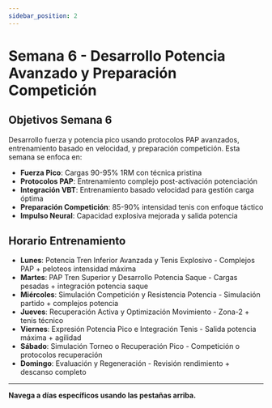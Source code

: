 ```yaml
---
sidebar_position: 2
---
```



<WorkoutNav weekNumber={6} />

# Semana 6 - Desarrollo Potencia Avanzado y Preparación Competición

## Objetivos Semana 6

Desarrollo fuerza y potencia pico usando protocolos PAP avanzados, entrenamiento basado en velocidad, y preparación competición. Esta semana se enfoca en:

- **Fuerza Pico**: Cargas 90-95% 1RM con técnica pristina
- **Protocolos PAP**: Entrenamiento complejo post-activación potenciación
- **Integración VBT**: Entrenamiento basado velocidad para gestión carga óptima
- **Preparación Competición**: 85-90% intensidad tenis con enfoque táctico
- **Impulso Neural**: Capacidad explosiva mejorada y salida potencia

## Horario Entrenamiento

- **Lunes**: Potencia Tren Inferior Avanzada y Tenis Explosivo - Complejos PAP + peloteos intensidad máxima
- **Martes**: PAP Tren Superior y Desarrollo Potencia Saque - Cargas pesadas + integración potencia saque
- **Miércoles**: Simulación Competición y Resistencia Potencia - Simulación partido + complejos potencia
- **Jueves**: Recuperación Activa y Optimización Movimiento - Zona-2 + tenis técnico
- **Viernes**: Expresión Potencia Pico e Integración Tenis - Salida potencia máxima + agilidad
- **Sábado**: Simulación Torneo o Recuperación Pico - Competición o protocolos recuperación
- **Domingo**: Evaluación y Regeneración - Revisión rendimiento + descanso completo

---

**Navega a días específicos usando las pestañas arriba.**